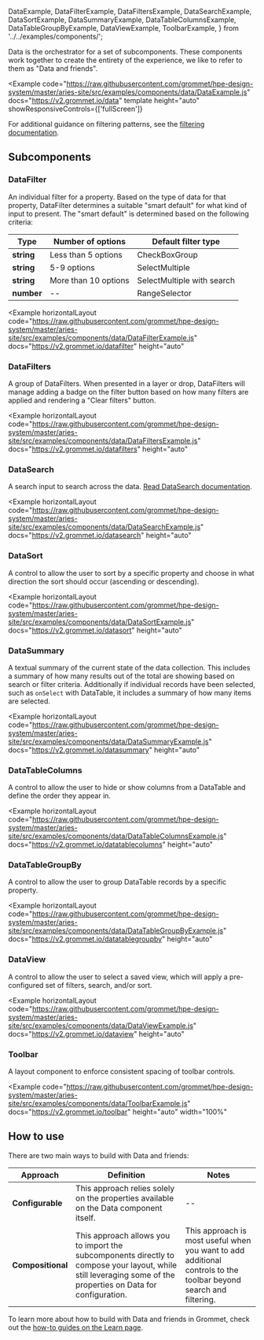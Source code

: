   DataExample,
  DataFilterExample,
  DataFiltersExample,
  DataSearchExample,
  DataSortExample,
  DataSummaryExample,
  DataTableColumnsExample,
  DataTableGroupByExample,
  DataViewExample,
  ToolbarExample,
} from '../../examples/components/';

Data is the orchestrator for a set of subcomponents. These components work together to create the entirety of the experience, we like to refer to them as "Data and friends".

<Example
  code="https://raw.githubusercontent.com/grommet/hpe-design-system/master/aries-site/src/examples/components/data/DataExample.js"
  docs="https://v2.grommet.io/data"
  template
  height="auto"
  showResponsiveControls={['fullScreen']}
>
  <DataExample />
</Example>

For additional guidance on filtering patterns, see the [filtering documentation](/templates/filtering).

## Subcomponents

### DataFilter

An individual filter for a property. Based on the type of data for that property, DataFilter determines a suitable "smart default" for what kind of input to present. The "smart default" is determined based on the following criteria:

| Type       | Number of options    | Default filter type        |
| ---------- | -------------------- | -------------------------- |
| **string** | Less than 5 options  | CheckBoxGroup              |
| **string** | 5-9 options          | SelectMultiple             |
| **string** | More than 10 options | SelectMultiple with search |
| **number** | --                   | RangeSelector              |

<Example
  horizontalLayout
  code="https://raw.githubusercontent.com/grommet/hpe-design-system/master/aries-site/src/examples/components/data/DataFilterExample.js"
  docs="https://v2.grommet.io/datafilter"
  height="auto"
>
  <DataFilterExample />
</Example>

### DataFilters

A group of DataFilters. When presented in a layer or drop, DataFilters will manage adding a badge on the filter button based on how many filters are applied and rendering a "Clear filters" button.

<Example
  horizontalLayout
  code="https://raw.githubusercontent.com/grommet/hpe-design-system/master/aries-site/src/examples/components/data/DataFiltersExample.js"
  docs="https://v2.grommet.io/datafilters"
  height="auto"
>
  <DataFiltersExample />
</Example>

### DataSearch

A search input to search across the data. [Read DataSearch documentation](/components/datasearch).

<Example
  horizontalLayout
  code="https://raw.githubusercontent.com/grommet/hpe-design-system/master/aries-site/src/examples/components/data/DataSearchExample.js"
  docs="https://v2.grommet.io/datasearch"
  height="auto"
>
  <DataSearchExample />
</Example>

### DataSort

A control to allow the user to sort by a specific property and choose in what direction the sort should occur (ascending or descending).

<Example
  horizontalLayout
  code="https://raw.githubusercontent.com/grommet/hpe-design-system/master/aries-site/src/examples/components/data/DataSortExample.js"
  docs="https://v2.grommet.io/datasort"
  height="auto"
>
  <DataSortExample />
</Example>

### DataSummary

A textual summary of the current state of the data collection. This includes a summary of how many results out of the total are showing based on search or filter criteria. Additionally if individual records have been selected, such as `onSelect` with DataTable, it includes a summary of how many items are selected.

<Example
  horizontalLayout
  code="https://raw.githubusercontent.com/grommet/hpe-design-system/master/aries-site/src/examples/components/data/DataSummaryExample.js"
  docs="https://v2.grommet.io/datasummary"
  height="auto"
>
  <DataSummaryExample />
</Example>

### DataTableColumns

A control to allow the user to hide or show columns from a DataTable and define the order they appear in.

<Example
  horizontalLayout
  code="https://raw.githubusercontent.com/grommet/hpe-design-system/master/aries-site/src/examples/components/data/DataTableColumnsExample.js"
  docs="https://v2.grommet.io/datatablecolumns"
  height="auto"
>
  <DataTableColumnsExample />
</Example>

### DataTableGroupBy

A control to allow the user to group DataTable records by a specific property.

<Example
  horizontalLayout
  code="https://raw.githubusercontent.com/grommet/hpe-design-system/master/aries-site/src/examples/components/data/DataTableGroupByExample.js"
  docs="https://v2.grommet.io/datatablegroupby"
  height="auto"
>
  <DataTableGroupByExample />
</Example>

### DataView

A control to allow the user to select a saved view, which will apply a pre-configured set of filters, search, and/or sort.

<Example
  horizontalLayout
  code="https://raw.githubusercontent.com/grommet/hpe-design-system/master/aries-site/src/examples/components/data/DataViewExample.js"
  docs="https://v2.grommet.io/dataview"
  height="auto"
>
  <DataViewExample />
</Example>

### Toolbar

A layout component to enforce consistent spacing of toolbar controls.

<Example
  code="https://raw.githubusercontent.com/grommet/hpe-design-system/master/aries-site/src/examples/components/data/ToolbarExample.js"
  docs="https://v2.grommet.io/toolbar"
  height="auto"
  width="100%"
>
  <ToolbarExample />
</Example>

## How to use

There are two main ways to build with Data and friends:

| Approach          | Definition                                                                                                                                                     | Notes                                                                                                             |
| ----------------- | -------------------------------------------------------------------------------------------------------------------------------------------------------------- | ----------------------------------------------------------------------------------------------------------------- |
| **Configurable**  | This approach relies solely on the properties available on the Data component itself.                                                                          | --                                                                                                                |
| **Compositional** | This approach allows you to import the subcomponents directly to compose your layout, while still leveraging some of the properties on Data for configuration. | This approach is most useful when you want to add additional controls to the toolbar beyond search and filtering. |

To learn more about how to build with Data and friends in Grommet, check out the [how-to guides on the Learn page](/learn).
